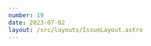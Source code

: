 ```yaml
---
number: 19
date: 2023-07-02
layout: /src/layouts/IssueLayout.astro
---
```



<Title title={`Issue ${frontmatter.number}`} date={frontmatter.date} />

<NewsletterSponsorSlot
  title="Put your mobile releases on autopilot."
  url="https://get.runway.team/get-started?utm_campaign%3DiOS%20CI%20Newsletter%26utm_medium%3Dweb%26utm_source%3DiOS%20CI%20Newsletter%20Issue%2019%26utm_content%3Djuly_2_23"
  description="No more cat-herding, spreadsheets, or steady drip of manual busywork. Runway helps your team level up your release coordination and automation, from kickoff to release to rollout."
  image="/runway-alt.png"
/>

Hey everyone! 👋 Welcome to the **nineteenth issue** of the iOS CI Newsletter. Hope you've had a great couple of weeks!

This week I want to start the issue by talking about a topic I am passionate about and that I have been advocating for over the past few years: **writing developer tools with Swift**.

If you have a project that is used, built and maintained by Swift developers, it makes a lot of sense to write any accompanying tooling using Swift too. Doing so can have several benefits such as:

1\. Making the tooling **easier to maintain over time** as it is written in a language you and your team are familiar with.

2\. If your project is Open Source, it will make it **easier to find contributors** that can help maintain the tooling as it is written in the **same language as the project itself**.

3\. Explaining how the tooling works to **new members of the team is a lot easier** as they are **familiar** with the language it is written in.

Furthermore, the introduction of Swift Packages and Open Source projects such as [Apple's Argument Parser](https://github.com/apple/swift-argument-parser?utm_campaign%3DiOS%20CI%20Newsletter%26utm_medium%3Dweb%26utm_source%3DiOS%20CI%20Newsletter%20Issue%2019%26utm_content%3Djuly_2_23), as well as the [rapid growth of Swift on the server](https://www.areweserveryet.org?utm_campaign%3DiOS%20CI%20Newsletter%26utm_medium%3Dweb%26utm_source%3DiOS%20CI%20Newsletter%20Issue%2019%26utm_content%3Djuly_2_23), has made **full-stack systems and tools to accompany your apps so much easier**!

There are some big companies out there that already take advantage of writing their tools with Swift. For example, my team at the **BBC** has a couple of scripts and command line tools that we use daily that are written entirely with Swift. Also, from speaking with [Alberto de Bortoli](https://twitter.com/albertodebo?utm_campaign%3DiOS%20CI%20Newsletter%26utm_medium%3Dweb%26utm_source%3DiOS%20CI%20Newsletter%20Issue%2019%26utm_content%3Djuly_2_23), the Principal Software Engineer at **Just Eat Takeaway**, [it looks like they write most of their tooling with Swift too](https://twitter.com/albertodebo/status/1673802337175912449?utm_campaign%3DiOS%20CI%20Newsletter%26utm_medium%3Dweb%26utm_source%3DiOS%20CI%20Newsletter%20Issue%2019%26utm_content%3Djuly_2_23)!

## [🧰 Understanding mergeable libraries](https://www.polpiella.dev/understanding-mergeable-libraries?utm_campaign%3DiOS%20CI%20Newsletter%26utm_medium%3Dweb%26utm_source%3DiOS%20CI%20Newsletter%20Issue%2019%26utm_content%3Djuly_2_23)

A couple of weeks ago I wrote about a brand new feature announced in WWDC23: **mergeable libraries**.

In the article, I show you how mergeable libraries work and how a couple of simple build settings changes can dramatically improve the **dependency graph of a modular codebase** 👀.

## [📦 This GitHub Action helps you keep SPM dependencies up to date!](https://github.com/MarcoEidinger/swift-package-dependencies-check?utm_campaign%3DiOS%20CI%20Newsletter%26utm_medium%3Dweb%26utm_source%3DiOS%20CI%20Newsletter%20Issue%2019%26utm_content%3Djuly_2_23)

This week I came across this great GitHub Action by [Marco Eidinger](https://twitter.com/MarcoEidinger?utm_campaign%3DiOS%20CI%20Newsletter%26utm_medium%3Dweb%26utm_source%3DiOS%20CI%20Newsletter%20Issue%2019%26utm_content%3Djuly_2_23) which processes your Swift Package's manifest to detect out-of-date dependencies.

The action is **highly configurable** and you can make it **fail the workflow run** if outdated dependencies are detected or even **automatically update such dependencies** for you.

## [🤩 Ready to use build utilities for your Swift scripts](https://github.com/onmyway133/Swiftlane?utm_campaign%3DiOS%20CI%20Newsletter%26utm_medium%3Dweb%26utm_source%3DiOS%20CI%20Newsletter%20Issue%2019%26utm_content%3Djuly_2_23)

I recently learnt about a pretty cool open-source project called **SwiftLane**. **SwiftLane**, created and maintained by [Khoa](https://twitter.com/onmyway133?utm_campaign%3DiOS%20CI%20Newsletter%26utm_medium%3Dweb%26utm_source%3DiOS%20CI%20Newsletter%20Issue%2019%26utm_content%3Djuly_2_23), is a collection of **ready-to-use build utilities** written entirely in Swift.

You can import SwiftLane as a Swift Package and use it directly in your **Swift scripts** and **CLIs** to perform common actions such as **building or archiving an Xcode project**, **communicating with App Store Connect** or **sending Slack messages**.

## [🔨 Modifying Xcode project files programmatically](https://testableapple.com/managing-xcode-project-files-programmatically?utm_campaign%3DiOS%20CI%20Newsletter%26utm_medium%3Dweb%26utm_source%3DiOS%20CI%20Newsletter%20Issue%2019%26utm_content%3Djuly_2_23)

In this article, [Alexey Alter-Pesotskiy](https://twitter.com/testableapple?utm_campaign%3DiOS%20CI%20Newsletter%26utm_medium%3Dweb%26utm_source%3DiOS%20CI%20Newsletter%20Issue%2019%26utm_content%3Djuly_2_23) shows you how to manage and modify .xcodeproj files programmatically using a ruby gem called xcodeproj. This can come in very handy to apply patches and update build settings from scripts and tools.

As [Alexey](http://twitter.com/testableapple?utm_campaign%3DiOS%20CI%20Newsletter%26utm_medium%3Dweb%26utm_source%3DiOS%20CI%20Newsletter%20Issue%2019%26utm_content%3Djuly_2_23) also points out in the article, if you write your scripts and command-line tools in Swift you must know that [Tuist](https://twitter.com/tuistio?utm_campaign%3DiOS%20CI%20Newsletter%26utm_medium%3Dweb%26utm_source%3DiOS%20CI%20Newsletter%20Issue%2019%26utm_content%3Djuly_2_23), a popular tool created by [Pedro Piñera](https://twitter.com/pepicrft?utm_campaign%3DiOS%20CI%20Newsletter%26utm_medium%3Dweb%26utm_source%3DiOS%20CI%20Newsletter%20Issue%2019%26utm_content%3Djuly_2_23) to automate and manage Xcode projects, [have created a Swift version of Xcodeproj](https://github.com/tuist/XcodeProj?utm_campaign%3DiOS%20CI%20Newsletter%26utm_medium%3Dweb%26utm_source%3DiOS%20CI%20Newsletter%20Issue%2019%26utm_content%3Djuly_2_23) 🎉.

## [📱 An insight into ETTrace's Cocoapods to SPM migration](https://www.emergetools.com/blog/posts/moving-from-cocoapods-to-swift-package-manager?utm_campaign%3DiOS%20CI%20Newsletter%26utm_medium%3Dweb%26utm_source%3DiOS%20CI%20Newsletter%20Issue%2019%26utm_content%3Djuly_2_23)

[Emerge Tools](https://twitter.com/emergetools?utm_campaign%3DiOS%20CI%20Newsletter%26utm_medium%3Dweb%26utm_source%3DiOS%20CI%20Newsletter%20Issue%2019%26utm_content%3Djuly_2_23) have recently made their project [ETTrace](https://github.com/EmergeTools/ETTrace?utm_campaign%3DiOS%20CI%20Newsletter%26utm_medium%3Dweb%26utm_source%3DiOS%20CI%20Newsletter%20Issue%2019%26utm_content%3Djuly_2_23), which provides a **simple and reliable way of profiling iOS applications** from the command line, available through SPM.

In this article, they explain the process of migrating **from a CocoaPods-based project to an SPM one** and share some of the challenges they have faced along the way. They also include a section on how they **leverage the power of CI/CD to automate their signing and distribution process** ❤️!
